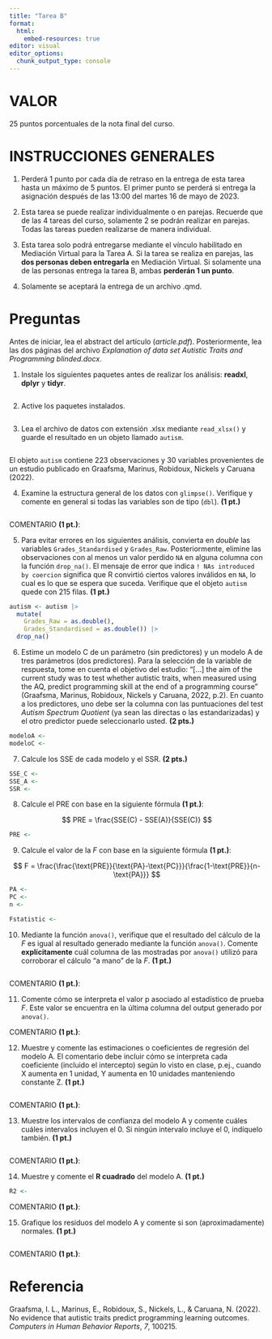 ```yaml
---
title: "Tarea B"
format: 
  html:
    embed-resources: true
editor: visual
editor_options: 
  chunk_output_type: console
---
```


# VALOR

25 puntos porcentuales de la nota final del curso.

# INSTRUCCIONES GENERALES

1.  Perderá 1 punto por cada día de retraso en la entrega de esta tarea hasta un máximo de 5 puntos. El primer punto se perderá si entrega la asignación después de las 13:00 del martes 16 de mayo de 2023.

2.  Esta tarea se puede realizar individualmente o en parejas. Recuerde que de las 4 tareas del curso, solamente 2 se podrán realizar en parejas. Todas las tareas pueden realizarse de manera individual.

3.  Esta tarea solo podrá entregarse mediante el vínculo habilitado en Mediación Virtual para la Tarea A. Si la tarea se realiza en parejas, las **dos personas deben entregarla** en Mediación Virtual. Si solamente una de las personas entrega la tarea B, ambas **perderán 1 un punto**.

4.  Solamente se aceptará la entrega de un archivo .qmd.

# Preguntas

Antes de iniciar, lea el abstract del artículo (*article.pdf*). Posteriormente, lea las dos páginas del archivo *Explanation of data set Autistic Traits and Programming blinded.docx*.

1.  Instale los siguientes paquetes antes de realizar los análisis: **readxl**, **dplyr** y **tidyr**.

```r

```

2.  Active los paquetes instalados.

```r

```

3.  Lea el archivo de datos con extensión .xlsx mediante `read_xlsx()` y guarde el resultado en un objeto llamado `autism`.

```r

```

El objeto `autism` contiene 223 observaciones y 30 variables provenientes de un estudio publicado en Graafsma, Marinus, Robidoux, Nickels y Caruana (2022).

4.  Examine la estructura general de los datos con `glimpse()`. Verifique y comente en general si todas las variables son de tipo (`dbl`). **(1 pt.)**

```r
 
```

COMENTARIO **(1 pt.)**:

5.  Para evitar errores en los siguientes análisis, convierta en *double* las variables `Grades_Standardised` y `Grades_Raw`. Posteriormente, elimine las observaciones con al menos un valor perdido `NA` en alguna columna con la función `drop_na()`. El mensaje de error que indica `! NAs introduced by coercion` significa que R convirtió ciertos valores inválidos en `NA`, lo cual es lo que se espera que suceda. Verifique que el objeto `autism` quede con 215 filas. **(1 pt.)**

```r
autism <- autism |>
  mutate(
    Grades_Raw = as.double(),
    Grades_Standardised = as.double()) |>
  drop_na()
```

6.  Estime un modelo C de un parámetro (sin predictores) y un modelo A de tres parámetros (dos predictores). Para la selección de la variable de respuesta, tome en cuenta el objetivo del estudio: "\[...\] the aim of the current study was to test whether autistic traits, when measured using the AQ, predict programming skill at the end of a programming course" (Graafsma, Marinus, Robidoux, Nickels y Caruana, 2022, p.2). En cuanto a los predictores, uno debe ser la columna con las puntuaciones del test *Autism Spectrum Quotient* (ya sean las directas o las estandarizadas) y el otro predictor puede seleccionarlo usted. **(2 pts.)**

```r
modeloA <-
modeloC <-
```

7.  Calcule los SSE de cada modelo y el SSR. **(2 pts.)**

```r
SSE_C <- 
SSE_A <- 
SSR <- 
```

8.  Calcule el PRE con base en la siguiente fórmula **(1 pt.)**:

$$
PRE = \frac{SSE(C) - SSE(A)}{SSE(C)}
$$

```r
PRE <- 
```

9.  Calcule el valor de la $F$ con base en la siguiente fórmula **(1 pt.)**:

$$
F = \frac{\frac{\text{PRE}}{\text{PA}-\text{PC}}}{\frac{1-\text{PRE}}{n-\text{PA}}}
$$

```r
PA <- 
PC <- 
n <- 

Fstatistic <- 
```

10. Mediante la función `anova()`, verifique que el resultado del cálculo de la $F$ es igual al resultado generado mediante la función `anova()`. Comente **explícitamente** cuál columna de las mostradas por `anova()` utilizó para corroborar el cálculo "a mano" de la $F$. **(1 pt.)**

```r

```

COMENTARIO **(1 pt.)**:

11. Comente cómo se interpreta el valor p asociado al estadístico de prueba $F$. Este valor se encuentra en la última columna del output generado por `anova()`.

COMENTARIO **(1 pt.)**:

12. Muestre y comente las estimaciones o coeficientes de regresión del modelo A. El comentario debe incluir cómo se interpreta cada coeficiente (incluido el intercepto) según lo visto en clase, p.ej., cuando X aumenta en 1 unidad, Y aumenta en 10 unidades manteniendo constante Z. **(1 pt.)**

```r

```

COMENTARIO **(1 pt.)**:

13. Muestre los intervalos de confianza del modelo A y comente cuáles cuáles intervalos incluyen el 0. Si ningún intervalo incluye el 0, indíquelo también. **(1 pt.)**

```r

```

COMENTARIO **(1 pt.)**:

14. Muestre y comente el **R cuadrado** del modelo A. **(1 pt.)**

```r
R2 <- 

```

COMENTARIO **(1 pt.)**:

15. Grafique los residuos del modelo A y comente si son (aproximadamente) normales. **(1 pt.)**

```r

```

COMENTARIO **(1 pt.)**:

# Referencia

Graafsma, I. L., Marinus, E., Robidoux, S., Nickels, L., & Caruana, N. (2022). No evidence that autistic traits predict programming learning outcomes. *Computers in Human Behavior Reports*, *7*, 100215.
